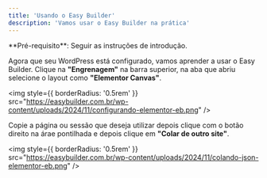 ```yaml
---
title: 'Usando o Easy Builder'
description: 'Vamos usar o Easy Builder na prática'
---
```


<Info>
  **Pré-requisito**: Seguir as instruções de introdução.
</Info>

Agora que seu WordPress está configurado, vamos aprender a usar o Easy Builder. Clique na **"Engrenagem"** na barra superior, na aba que abriu selecione o layout como **"Elementor Canvas"**.

<img
  style={{ borderRadius: '0.5rem' }}
  src="https://easybuilder.com.br/wp-content/uploads/2024/11/configurando-elementor-eb.png"
/>

Copie a página ou sessão que deseja utilizar depois clique com o botão direito na árae pontilhada e depois clique em **"Colar de outro site"**.

<img
  style={{ borderRadius: '0.5rem' }}
  src="https://easybuilder.com.br/wp-content/uploads/2024/11/colando-json-elementor-eb.png"
/>
